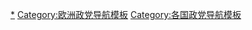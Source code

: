 {{Navbox
|name =白俄罗斯政党
|title = {{flagicon|Belarus}} [[白俄罗斯政党列表|白俄罗斯政党]] 
|bodyclass = hlist
|group1 = [[白俄罗斯众议院|众议院]]（110）
|list1 =
*[[白俄罗斯共产党]]（3）
*[[农业党]]（1）
*[[劳工和正义共和党]]（1）
|group2 = 其它政党
|list2 =
*[[白俄罗斯爱国党]]
*[[白俄罗斯社会主义运动党]]
*[[自由民主党 (白俄罗斯)|自由民主党]]
*[[白俄罗斯基督教民主人士]]
*[[青年基督教社会联盟“青年民主人士”]]
*[[青年白俄罗斯]]
*[[青年阵线]]
*[[白俄罗斯联合民主力量]]
**[[白俄罗斯劳动党]]
**[[白俄罗斯左翼党“公正世界”]]
**[[白俄罗斯社会民主党（大会）]]
**[[BPF党]]
**[[白俄罗斯联合公民党]]
*[[白俄罗斯社会民主大会]]
*[[白俄罗斯社会民主党（人民大会）]]
*[[自由和进步白俄罗斯自由党]]
*[[白俄罗斯党“绿党”]]
*[[保守基督教党－BPF]]
*[[欧洲联盟自由白俄罗斯]]
*[[人民协议社会民主党]]
*[[社会主义替代 (俄罗斯)|社会主义抵抗]]
*[[白俄罗斯工人共产党]]
| below = 
* [[白俄罗斯政治]]
* [[各国执政党列表]]
* [[Portal:政治|政治专题]]
}}<noinclude>
[[Category:白俄罗斯政党|*]]
[[Category:欧洲政党导航模板]]
[[Category:各国政党导航模板]]
</noinclude>